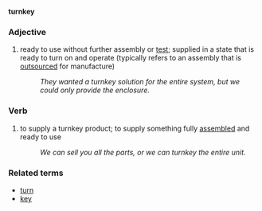 '''turnkey'''
===Adjective===
# ready to use without further assembly or [[test]]; supplied in a state that is ready to turn on and operate (typically refers to an assembly that is [[outsource]]d for manufacture)
#:''They wanted a turnkey solution for the entire system, but we could only provide the enclosure.''
===Verb===
# to supply a turnkey product; to supply something fully [[assemble]]d and ready to use
#:''We can sell you all the parts, or we can turnkey the entire unit.''
===Related terms===
*[[turn]]
*[[key]]